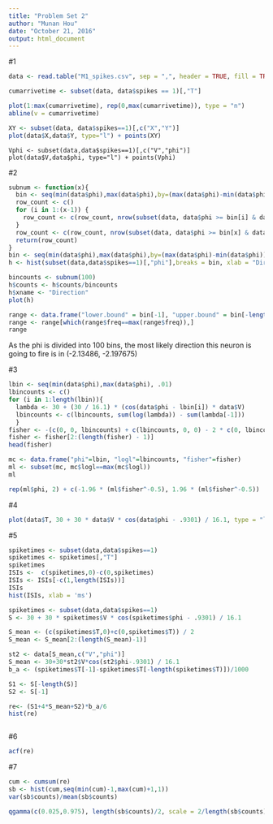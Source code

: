 ```yaml
---
title: "Problem Set 2"
author: "Munan Hou"
date: "October 21, 2016"
output: html_document
---
```


#1

```r
data <- read.table("M1_spikes.csv", sep = ",", header = TRUE, fill = TRUE)
```

```r
cumarrivetime <- subset(data, data$spikes == 1)[,"T"]
```

```r
plot(1:max(cumarrivetime), rep(0,max(cumarrivetime)), type = "n")
abline(v = cumarrivetime)
```

```r
XY <- subset(data, data$spikes==1)[,c("X","Y")]
plot(data$X,data$Y, type="l") + points(XY)
```

```rv
Vphi <- subset(data,data$spikes==1)[,c("V","phi")]
plot(data$V,data$phi, type="l") + points(Vphi)
```

#2

```r
subnum <- function(x){
  bin <- seq(min(data$phi),max(data$phi),by=(max(data$phi)-min(data$phi))/x)
  row_count <- c()
  for (i in 1:(x-1)) {
    row_count <- c(row_count, nrow(subset(data, data$phi >= bin[i] & data$phi < bin[i+1])))
  }
  row_count <- c(row_count, nrow(subset(data, data$phi >= bin[x] & data$phi <= bin[x+1])))
  return(row_count)
}
bin <- seq(min(data$phi),max(data$phi),by=(max(data$phi)-min(data$phi))/100)
h <- hist(subset(data,data$spikes==1)[,"phi"],breaks = bin, xlab = "Direction")
```

```r
bincounts <- subnum(100)
h$counts <- h$counts/bincounts
h$xname <- "Direction"
plot(h)
```

```r
range <- data.frame("lower.bound" = bin[-1], "upper.bound" = bin[-length(bin)], "freq" = h$counts)
range <- range[which(range$freq==max(range$freq)),]
range
```

As the phi is divided into 100 bins, the most likely direction this neuron is going to fire is in (-2.13486, -2.197675)

#3

```r
lbin <- seq(min(data$phi),max(data$phi), .01)
lbincounts <- c()
for (i in 1:length(lbin)){
  lambda <- 30 + (30 / 16.1) * (cos(data$phi - lbin[i]) * data$V)
  lbincounts <- c(lbincounts, sum(log(lambda)) - sum(lambda[-1]))
  }
fisher <- -(c(0, 0, lbincounts) + c(lbincounts, 0, 0) - 2 * c(0, lbincounts, 0)) / .01^2
fisher <- fisher[2:(length(fisher) - 1)]
head(fisher)
```


```r
mc <- data.frame("phi"=lbin, "logl"=lbincounts, "fisher"=fisher)
ml <- subset(mc, mc$logl==max(mc$logl))
ml
```

```r
rep(ml$phi, 2) + c(-1.96 * (ml$fisher^-0.5), 1.96 * (ml$fisher^-0.5))
```

#4

```r
plot(data$T, 30 + 30 * data$V * cos(data$phi - .9301) / 16.1, type = "l",xlab = "time", ylab = "lambdahat")
```

#5

```r
spiketimes <- subset(data,data$spikes==1)
spiketimes <- spiketimes[,"T"]
spiketimes
ISIs <-  c(spiketimes,0)-c(0,spiketimes)
ISIs <- ISIs[-c(1,length(ISIs))]
ISIs
hist(ISIs, xlab = 'ms')
```

```r
spiketimes <- subset(data,data$spikes==1)
S <- 30 + 30 * spiketimes$V * cos(spiketimes$phi - .9301) / 16.1

S_mean <- (c(spiketimes$T,0)+c(0,spiketimes$T)) / 2
S_mean <- S_mean[2:(length(S_mean)-1)] 

st2 <- data[S_mean,c("V","phi")] 
S_mean <- 30+30*st2$V*cos(st2$phi-.9301) / 16.1 
b_a <- (spiketimes$T[-1]-spiketimes$T[-length(spiketimes$T)])/1000

S1 <- S[-length(S)] 
S2 <- S[-1]

re<- (S1+4*S_mean+S2)*b_a/6
hist(re)
```

```r

```

#6

```r
acf(re)
```

#7

```r
cum <- cumsum(re)
sb <- hist(cum,seq(min(cum)-1,max(cum)+1,1))
var(sb$counts)/mean(sb$counts)
```

```r
qgamma(c(0.025,0.975), length(sb$counts)/2, scale = 2/length(sb$counts))
```














































